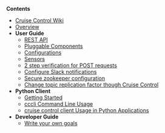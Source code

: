 '''Contents'''
* [[Home | Cruise Control Wiki]]
* [[Overview | Overview]]
* '''User Guide'''
** [[REST APIs | REST API]]
** [[Pluggable Components | Pluggable Components]]
** [[Configurations | Configurations]]
** [[Sensors | Sensors]]
** [[2 step verification for POST requests | 2 step verification for POST requests]]
** [[Configure Slack notifications | Configure Slack notifications]]
** [[Secure zookeeper configuration | Secure zookeeper configuration]]
** [[Change topic replication factor though Cruise Control | Change topic replication factor though Cruise Control]]
* '''Python Client'''
** [[Getting Started | Getting Started]]
** [[cccli Command Line Usage | cccli Command Line Usage]]
** [[cruise control client Usage in Python Applications | cruise control client Usage in Python Applications]]
* '''Developer Guide'''
** [[Write your own goals | Write your own goals]]
